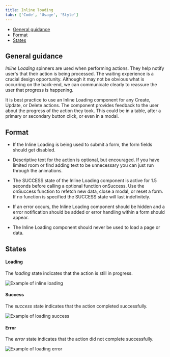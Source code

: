 ```yaml
---
title: Inline loading
tabs: ['Code', 'Usage', 'Style']
---
```


<AnchorLinks>

- [General guidance](#general-guidance)
- [Format](#format)
- [States](#states)

</AnchorLinks>


## General guidance

_Inline Loading_ spinners are used when performing actions. They help notify user's that their action is being processed.
The waiting experience is a crucial design opportunity. Although it may not be obvious what is occurring on the back-end, we can communicate clearly to reassure the user that progress is happening.

It is best practice to use an Inline Loading component for any Create, Update, or Delete actions. The component provides feedback to the user about the progress of the action they took. This could be in a table, after a primary or secondary button click, or even in a modal.

## Format

- If the Inline Loading is being used to submit a form, the form fields should get disabled.

- Descriptive text for the action is optional, but encouraged. If you have limited room or find adding text to be unnecessary you can just run through the animations.

- The SUCCESS state of the Inline Loading component is active for 1.5 seconds before calling a optional function onSuccess. Use the onSuccess function to refetch new data, close a modal, or reset a form. If no function is specified the SUCCESS state will last indefinitely.

- If an error occurs, the Inline Loading component should be hidden and a error notification should be added or error handling within a form should appear.

- The Inline Loading component should never be used to load a page or data.


## States

#### Loading

The _loading_ state indicates that the action is still in progress.

<ImageComponent cols="8">

![Example of inline loading](images/inline-loading-usage-1.png)

</ImageComponent>

#### Success

The _success_ state indicates that the action completed successfully.

<ImageComponent cols="8">

![Example of loading success](images/inline-loading-usage-2.png)

</ImageComponent>

#### Error

The _error_ state indicates that the action did not complete successfully.

<ImageComponent cols="8">

![Example of loading error](images/inline-loading-usage-3.png)

</ImageComponent>

